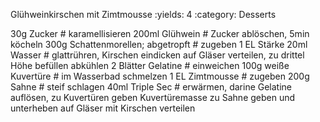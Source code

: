 Glühweinkirschen mit Zimtmousse
:yields: 4
:category: Desserts

30g Zucker
# karamellisieren
200ml Glühwein
# Zucker ablöschen, 5min köcheln
300g Schattenmorellen; abgetropft
# zugeben
1 EL Stärke
20ml Wasser
# glattrühren, Kirschen eindicken
  auf Gläser verteilen, zu drittel Höhe befüllen
  abkühlen
2 Blätter Gelatine
# einweichen
100g weiße Kuvertüre
# im Wasserbad schmelzen
1 EL Zimtmousse
# zugeben
200g Sahne
# steif schlagen
40ml Triple Sec
# erwärmen, darine Gelatine auflösen, zu Kuvertüren geben
  Kuvertüremasse zu Sahne geben und unterheben
  auf Gläser mit Kirschen verteilen
